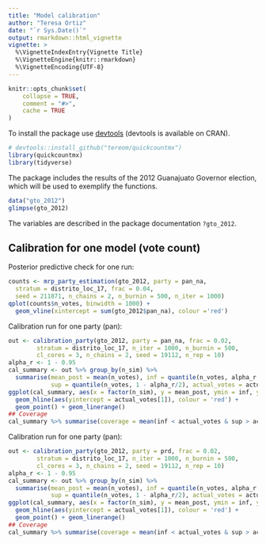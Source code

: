 ```yaml
---
title: "Model calibration"
author: "Teresa Ortiz"
date: "`r Sys.Date()`"
output: rmarkdown::html_vignette
vignette: >
  %\VignetteIndexEntry{Vignette Title}
  %\VignetteEngine{knitr::rmarkdown}
  %\VignetteEncoding{UTF-8}
---
```


```r
knitr::opts_chunk$set(
    collapse = TRUE,
    comment = "#>", 
    cache = TRUE
)
```

To install the package use [devtools](https://github.com/r-lib/devtools) 
(devtools is available on CRAN).

```r
# devtools::install_github("tereom/quickcountmx")
library(quickcountmx)
library(tidyverse)
```

The package includes the results of the 2012 Guanajuato Governor election, which
will be used to exemplify the functions.

```r
data("gto_2012")
glimpse(gto_2012)
```

The variables are described in the package documentation `?gto_2012`.



## Calibration for one model (vote count)

Posterior predictive check for one run:

```r
counts <- mrp_party_estimation(gto_2012, party = pan_na, 
  stratum = distrito_loc_17, frac = 0.04, 
  seed = 211871, n_chains = 2, n_burnin = 500, n_iter = 1000)
qplot(counts$n_votes, binwidth = 1000) + 
  geom_vline(xintercept = sum(gto_2012$pan_na), colour ='red')
```

Calibration run for one party (pan):

```r
out <- calibration_party(gto_2012, party = pan_na, frac = 0.02,
        stratum = distrito_loc_17, n_iter = 1000, n_burnin = 500, 
        cl_cores = 3, n_chains = 2, seed = 19112, n_rep = 10)
alpha_r <- 1 - 0.95
cal_summary <- out %>% group_by(n_sim) %>%
  summarise(mean_post = mean(n_votes), inf = quantile(n_votes, alpha_r / 2), 
            sup = quantile(n_votes, 1 - alpha_r/2), actual_votes = actual_votes[1])
ggplot(cal_summary, aes(x = factor(n_sim), y = mean_post, ymin = inf, ymax = sup)) + 
  geom_hline(aes(yintercept = actual_votes[1]), colour = 'red') +
  geom_point() + geom_linerange()
## Coverage 
cal_summary %>% summarise(coverage = mean(inf < actual_votes & sup > actual_votes))
```

Calibration run for one party (pan):


```r
out <- calibration_party(gto_2012, party = prd, frac = 0.02,
        stratum = distrito_loc_17, n_iter = 1000, n_burnin = 500,
        cl_cores = 3, n_chains = 2, seed = 19112, n_rep = 10)
alpha_r <- 1 - 0.95
cal_summary <- out %>% group_by(n_sim) %>%
  summarise(mean_post = mean(n_votes), inf = quantile(n_votes, alpha_r / 2), 
            sup = quantile(n_votes, 1 - alpha_r/2), actual_votes = actual_votes[1])
ggplot(cal_summary, aes(x = factor(n_sim), y = mean_post, ymin = inf, ymax = sup)) + 
  geom_hline(aes(yintercept = actual_votes[1]), colour = 'red') +
  geom_point() + geom_linerange()
## Coverage 
cal_summary %>% summarise(coverage = mean(inf < actual_votes & sup > actual_votes))
```



